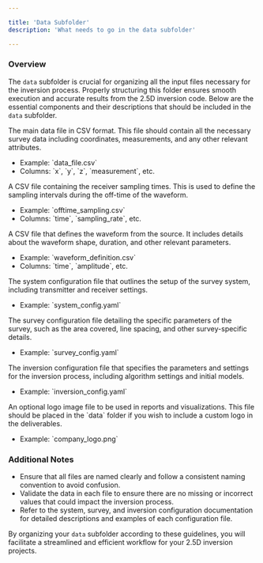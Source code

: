 ```yaml
---

title: 'Data Subfolder'
description: 'What needs to go in the data subfolder'

---
```


### Overview

The `data` subfolder is crucial for organizing all the input files necessary for the inversion process. Properly structuring this folder ensures smooth execution and accurate results from the 2.5D inversion code. Below are the essential components and their descriptions that should be included in the `data` subfolder.

<CardGroup cols={1}>
  <Card title="Data File" icon="square-1">
    The main data file in CSV format. This file should contain all the necessary survey data including coordinates, measurements, and any other relevant attributes.
    <ul>
      <li>Example: `data_file.csv`</li>
      <li>Columns: `x`, `y`, `z`, `measurement`, etc.</li>
    </ul>
  </Card>
  <Card title="Offtime Sampling File" icon="square-2">
    A CSV file containing the receiver sampling times. This is used to define the sampling intervals during the off-time of the waveform.
    <ul>
      <li>Example: `offtime_sampling.csv`</li>
      <li>Columns: `time`, `sampling_rate`, etc.</li>
    </ul>
  </Card>
  <Card title="Waveform File" icon="square-3">
    A CSV file that defines the waveform from the source. It includes details about the waveform shape, duration, and other relevant parameters.
    <ul>
      <li>Example: `waveform_definition.csv`</li>
      <li>Columns: `time`, `amplitude`, etc.</li>
    </ul>
  </Card>
  <Card title="System Configuration" icon="square-4" href="/25_aem/configuration/system">
    The system configuration file that outlines the setup of the survey system, including transmitter and receiver settings.
    <ul>
      <li>Example: `system_config.yaml`</li>
    </ul>
  </Card>
  <Card title="Survey Configuration" icon="square-5" href="/25_aem/configuration/survey">
    The survey configuration file detailing the specific parameters of the survey, such as the area covered, line spacing, and other survey-specific details.
    <ul>
      <li>Example: `survey_config.yaml`</li>
    </ul>
  </Card>
  <Card title="Inversion Configuration" icon="square-6" href="/25_aem/configuration/inversion">
    The inversion configuration file that specifies the parameters and settings for the inversion process, including algorithm settings and initial models.
    <ul>
      <li>Example: `inversion_config.yaml`</li>
    </ul>
  </Card>
  <Card title="Logo Image (optional)" icon="square-7">
    An optional logo image file to be used in reports and visualizations. This file should be placed in the `data` folder if you wish to include a custom logo in the deliverables.
    <ul>
      <li>Example: `company_logo.png`</li>
    </ul>
  </Card>
</CardGroup>

### Additional Notes

- Ensure that all files are named clearly and follow a consistent naming convention to avoid confusion.
- Validate the data in each file to ensure there are no missing or incorrect values that could impact the inversion process.
- Refer to the system, survey, and inversion configuration documentation for detailed descriptions and examples of each configuration file.

By organizing your `data` subfolder according to these guidelines, you will facilitate a streamlined and efficient workflow for your 2.5D inversion projects.